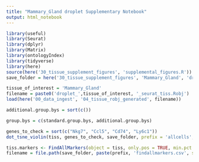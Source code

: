 ```yaml
---
title: "Mammary_Gland droplet Supplementary Notebook"
output: html_notebook
---
```


```r
library(useful)
library(Seurat)
library(dplyr)
library(Matrix)
library(ontologyIndex)
library(tidyverse)
library(here)
source(here('30_tissue_supplement_figures', 'supplemental_figures.R'))
save_folder = here('30_tissue_supplement_figures', 'Mammary_Gland', 'droplet')

tissue_of_interest = 'Mammary_Gland'
filename = paste0('droplet_',tissue_of_interest, '_seurat_tiss.Robj')
load(here('00_data_ingest', '04_tissue_robj_generated', filename))

additional.group.bys = sort(c())

group.bys = c(standard.group.bys, additional.group.bys)

genes_to_check = sort(c("Nkg7", "Ccl5", "Cd74", "Ly6c1"))
dot_tsne_violin(tiss, genes_to_check, save_folder, prefix = 'allcells', group.bys)
```


```r
tiss.markers <- FindAllMarkers(object = tiss, only.pos = TRUE, min.pct = 0.25, thresh.use = 0.25)
filename = file.path(save_folder, paste(prefix, 'findallmarkers.csv', sep='_'))
```

